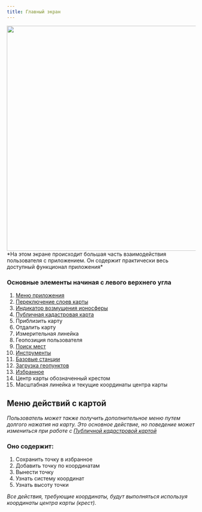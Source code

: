 ```yaml
---
title: Главный экран
---
```


<Image src="/assets/screens/main_screen.jpg" height="600"/>
*На этом экране происходит большая часть взаимодействия пользователя с приложением. Он содержит практически весь
доступный функционал приложения*

### Основные элементы начиная с левого верхнего угла
1. [Меню приложения](/menu/menu)
2. [Переключение слоев карты](/map_layers/map_layers)
3. [Индикатор возмущения ионосферы](/storms/storms)
4. [Публичная кадастровая карта](/pkk/pkk)
5. Приблизить карту
6. Отдалить карту
7. Измерительная линейка
8. Геопозиция пользователя
9. [Поиск мест](/place_search/place_search)
10. [Инструменты](/instruments/instruments)
11. [Базовые станции](/base_stations/base_stations)
12. [Загрузка геопунктов](/geo_points/geo_points)
13. [Избранное](/favorites/favorites)
14. Центр карты обозначенный крестом
15. Масштабная линейка и текущие координаты центра карты

## Меню действий с картой
*Пользователь может также получить дополнительное меню путем долгого нажатия на карту. Это основное
действие, но поведение может измениться при работе с [Публичной кадастровой картой](/pkk/pkk)*

### Оно содержит:
1. Сохранить точку в избранное
2. Добавить точку по координатам
3. Вынести точку
4. Узнать систему координат
5. Узнать высоту точки

*Все действия, требующие координаты, будут выполняться используя координаты центра карты (крест).*


